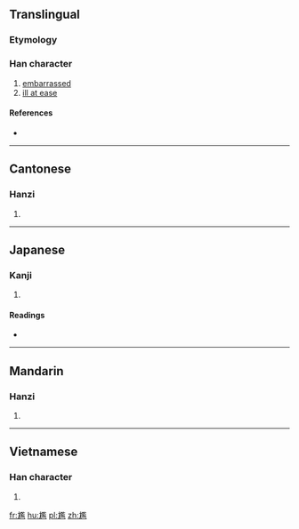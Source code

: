 {{also|尴}}
==Translingual==

===Etymology===
{{Han compound|尢|監|c1=s|c2=p|ls=psc}}

===Han character===
{{Han char|rn=43|rad=尢|as=14|sn=17|four=48011|canj=大山尸戈廿 (KUSIT), 大山尸一廿 (KUSMT)|ids=⿸尢監}}

# [[embarrassed]]
# [[ill at ease]]

====References====
* {{Han ref|kx=0299.221|dkj=07624|dj=0595.020|hdz=10557.150|uh=5C37|ud=23607|bh=C0AA|bd=49322}}

----

==Cantonese==

===Hanzi===
{{yue-hanzi|jyut=[[gaam1]], [[gaam3]]|y=gaam1, gaam3|sim=尴}}

# {{defn|lang=yue|sort=尢14}}

----

==Japanese==

===Kanji===
{{ja-kanji|grade=|rs=尢14}}

# {{defn|lang=ja|sort=尢14}}

====Readings====
* {{ja-readings|on=[[かん]] (kan), [[けん]] (ken)|kun=}}

----

==Mandarin==

===Hanzi===
{{cmn-hanzi|sim=尴|pin=[[gān]] ([[gan1]])|wg=kan<sup>1</sup>}}

# {{defn|lang=cmn|sort=尢14}}

----

==Vietnamese==

===Han character===
{{vi-hantu|[[giám]]|rs=尢14}}

# {{defn|lang=vi|sort=尢14}}

[[fr:尷]]
[[hu:尷]]
[[pl:尷]]
[[zh:尷]]